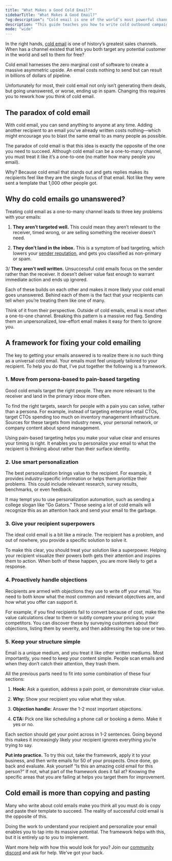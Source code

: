 ```yaml
---
title: "What Makes a Good Cold Email?"
sidebarTitle: "What Makes A Good Email?"
"og:description": "Cold email is one of the world’s most powerful channels. This guide teaches you how to write cold outbound campaigns that convert."
description: "This guide teaches you how to write cold outbound campaigns that convert."
mode: "wide"
---
```


In the right hands, [cold email](/handbook/intro) is one of history’s greatest sales channels. When has a channel existed that lets you both target any potential customer in the world and sell to them for free?

Cold email harnesses the zero marginal cost of software to create a massive asymmetric upside. An email costs nothing to send but can result in billions of dollars of pipeline.

Unfortunately for most, their cold email not only isn’t generating them deals, but going unanswered, or worse, ending up in spam. Changing this requires you to rework how you think of cold email.

## The paradox of cold email

With cold email, you can send anything to anyone at any time. Adding another recipient to an email you’ve already written costs nothing—which might encourage you to blast the same email to as many people as possible.

The paradox of cold email is that this idea is exactly the opposite of the one you need to succeed. Although cold email can be a one-to-many channel, you must treat it like it’s a one-to-one (no matter how many people you email). 

Why? Because cold email that stands out and gets replies makes its recipients feel like they are the single focus of that email. Not like they were sent a template that 1,000 other people got.

## Why do cold emails go unanswered?

Treating cold email as a one-to-many channel leads to three key problems with your emails:

1. **They aren’t targeted well.** This could mean they aren’t relevant to the receiver, timed wrong, or are selling something the receiver doesn’t need.

2. **They don’t land in the inbox.** This is a symptom of bad targeting, which lowers your [sender reputation](/how-to-get-out-of-spam), and gets you classified as non-primary or spam.

3/ **They aren’t well written.** Unsuccessful cold emails focus on the sender rather than the receiver. It doesn’t deliver value fast enough to warrant immediate action and ends up ignored.

Each of these builds on each other and makes it more likely your cold email goes unanswered. Behind each of them is the fact that your recipients can tell when you’re treating them like one of many.

Think of it from their perspective. Outside of cold emails, email is most often a one-to-one channel. Breaking this pattern is a massive red flag. Sending them an unpersonalized, low-effort email makes it easy for them to ignore you.

## A framework for fixing your cold emailing

The key to getting your emails answered is to realize there is no such thing as a universal cold email. Your emails must feel uniquely tailored to your recipient. To help you do that, I’ve put together the following is a framework.

### 1. Move from persona-based to pain-based targeting

Good cold emails target the right people. They are more relevant to the receiver and land in the primary inbox more often.

To find the right targets, search for people with a pain you can solve, rather than a persona. For example, instead of targeting enterprise retail CTOs, target CTOs spending too much on inventory management infrastructure. Sources for these targets from industry news, your personal network, or company content about spend management.

Using pain-based targeting helps you make your value clear and ensures your timing is right. It enables you to personalize your email to what the recipient is thinking about rather than their surface identity.

### 2. Use smart personalization

The best personalization brings value to the recipient. For example, it provides industry-specific information or helps them prioritize their problems. This could include relevant research, survey results, benchmarks, or even feedback.

It may tempt you to use personalization automation, such as sending a college slogan like “Go Gators.” Those seeing a lot of cold emails will recognize this as an attention hack and send your email to the garbage.

### 3. Give your recipient superpowers

The ideal cold email is a bit like a miracle. The recipient has a problem, and out of nowhere, you provide a specific solution to solve it.

To make this clear, you should treat your solution like a superpower. Helping your recipient visualize their powers both gets their attention and inspires them to action. When both of these happen, you are more likely to get a response.

### 4. Proactively handle objections

Recipients are armed with objections they use to write off your email. You need to both know what the most common and relevant objectives are, and how what you offer can support it.

For example, if you find recipients fail to convert because of cost, make the value calculations clear to them or subtly compare your pricing to your competitors. You can discover these by surveying customers about their objections, listing them by severity, and then addressing the top one or two.

### 5. Keep your structure simple

Email is a unique medium, and you treat it like other written mediums. Most importantly, you need to keep your content simple. People scan emails and when they don’t catch their attention, they trash them.

All the previous parts need to fit into some combination of these four sections:

1. **Hook:** Ask a question, address a pain point, or demonstrate clear value.

2. **Why:** Show your recipient you value what they value.

3. **Objection handle:** Answer the 1-2 most important objections.

4. **CTA:** Pick one like scheduling a phone call or booking a demo. Make it yes or no.

Each section should get your point across in 1-2 sentences. Going beyond this makes it increasingly likely your recipient ignores everything you’re trying to say.

**Put into practice.** To try this out, take the framework, apply it to your business, and then write emails for 50 of your prospects. Once done, go back and evaluate. Ask yourself “Is this an amazing cold email for this person?” If not, what part of the framework does it fail at? Knowing the specific areas that you are failing at helps you target them for improvement.

## Cold email is more than copying and pasting

Many who write about cold emails make you think all you must do is copy and paste their template to succeed. The reality of successful cold email is the opposite of this.

Doing the work to understand your recipient and personalize your email enables you to tap into its massive potential. The framework helps with this, but it is entirely up to you to implement.

Want more help with how this would look for you? Join our [community discord](https://discord.gg/6bUPKDf5) and ask for help. We've got your back.